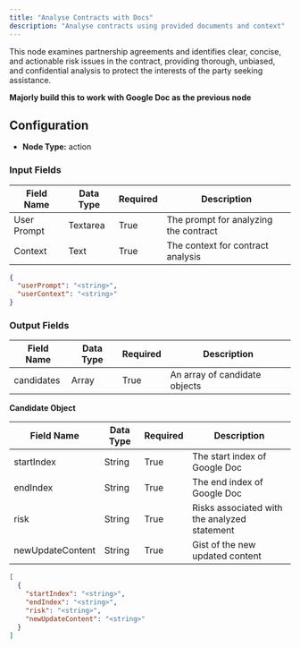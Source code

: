 ```yaml
---
title: "Analyse Contracts with Docs"
description: "Analyse contracts using provided documents and context"
---
```


This node examines partnership agreements and identifies clear, concise, and actionable risk issues in the contract, providing thorough, unbiased, and confidential analysis to protect the interests of the party seeking assistance.

**Majorly build this to work with Google Doc as the previous node**

## Configuration

- **Node Type:** action

### Input Fields

| Field Name  | Data Type | Required | Description                           |
| ----------- | --------- | -------- | ------------------------------------- |
| User Prompt | Textarea  | True     | The prompt for analyzing the contract |
| Context     | Text      | True     | The context for contract analysis     |

```json
{
  "userPrompt": "<string>",
  "userContext": "<string>"
}
```

### Output Fields

| Field Name | Data Type | Required | Description                   |
| ---------- | --------- | -------- | ----------------------------- |
| candidates | Array     | True     | An array of candidate objects |

**Candidate Object**

| Field Name       | Data Type | Required | Description                                  |
| ---------------- | --------- | -------- | -------------------------------------------- |
| startIndex       | String    | True     | The start index of Google Doc                |
| endIndex         | String    | True     | The end index of Google Doc                  |
| risk             | String    | True     | Risks associated with the analyzed statement |
| newUpdateContent | String    | True     | Gist of the new updated content              |

```json
[
  {
    "startIndex": "<string>",
    "endIndex": "<string>",
    "risk": "<string>",
    "newUpdateContent": "<string>"
  }
]
```
